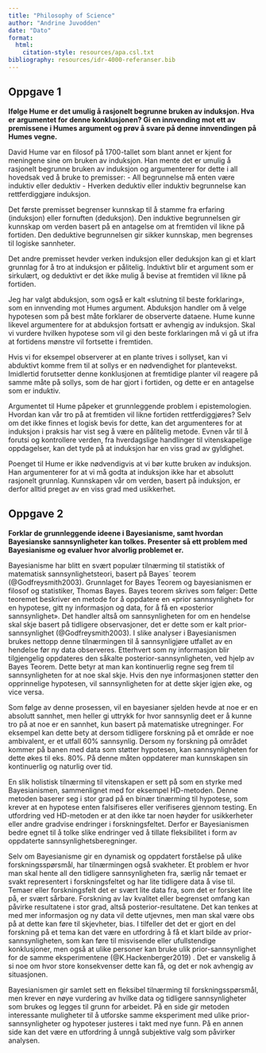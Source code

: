 ```yaml
---
title: "Philosophy of Science"
author: "Andrine Juvodden"
date: "Dato"
format:
  html:
    citation-style: resources/apa.csl.txt
bibliography: resources/idr-4000-referanser.bib
---
```


## Oppgave 1

**Ifølge Hume er det umulig å rasjonelt begrunne bruken av induksjon. Hva er argumentet for denne konklusjonen? Gi en innvending mot ett av premissene i Humes argument og prøv å svare på denne innvendingen på Humes vegne.**

David Hume var en filosof på 1700-tallet som blant annet er kjent for meningene sine om bruken av induksjon. Han mente det er umulig å rasjonelt begrunne bruken av induksjon og argumenterer for dette i all hovedsak ved å bruke to premisser: - All begrunnelse må enten være induktiv eller deduktiv - Hverken deduktiv eller induktiv begrunnelse kan rettferdiggjøre induksjon.

Det første premisset begrenser kunnskap til å stamme fra erfaring (induksjon) eller fornuften (deduksjon). Den induktive begrunnelsen gir kunnskap om verden basert på en antagelse om at fremtiden vil likne på fortiden. Den deduktive begrunnelsen gir sikker kunnskap, men begrenses til logiske sannheter.

Det andre premisset hevder verken induksjon eller deduksjon kan gi et klart grunnlag for å tro at induksjon er pålitelig. Induktivt blir et argument som er sirkulært, og deduktivt er det ikke mulig å bevise at fremtiden vil likne på fortiden.

Jeg har valgt abduksjon, som også er kalt «slutning til beste forklaring», som en innvending mot Humes argument. Abduksjon handler om å velge hypotesen som på best måte forklarer de observerte dataene. Hume kunne likevel argumentere for at abduksjon fortsatt er avhengig av induksjon. Skal vi vurdere hvilken hypotese som vil gi den beste forklaringen må vi gå ut ifra at fortidens mønstre vil fortsette i fremtiden.

Hvis vi for eksempel observerer at en plante trives i sollyset, kan vi abduktivt komme frem til at sollys er en nødvendighet for plantevekst. Imidlertid forutsetter denne konklusjonen at fremtidige planter vil reagere på samme måte på sollys, som de har gjort i fortiden, og dette er en antagelse som er induktiv.

Argumentet til Hume påpeker et grunnleggende problem i epistemologien. Hvordan kan vår tro på at fremtiden vil likne fortiden rettferdiggjøres? Selv om det ikke finnes et logisk bevis for dette, kan det argumenteres for at induksjon i praksis har vist seg å være en pålitelig metode. Evnen vår til å forutsi og kontrollere verden, fra hverdagslige handlinger til vitenskapelige oppdagelser, kan det tyde på at induksjon har en viss grad av gyldighet.

Poenget til Hume er ikke nødvendigvis at vi bør kutte bruken av induksjon. Han argumenterer for at vi må godta at induksjon ikke har et absolutt rasjonelt grunnlag. Kunnskapen vår om verden, basert på induksjon, er derfor alltid preget av en viss grad med usikkerhet.

## Oppgave 2

**Forklar de grunnleggende ideene i Bayesianisme, samt hvordan Bayesianske sannsynligheter kan tolkes. Presenter så ett problem med Bayesianisme og evaluer hvor alvorlig problemet er.**

Bayesianisme har blitt en svært populær tilnærming til statistikk of matematisk sannsynlighetsteori, basert på Bayes´ teorem (@Godfreysmith2003). Grunnlaget for Bayes Teorem og bayesianismen er filosof og statistiker, Thomas Bayes. Bayes teorem skrives som følger: Dette teoremet beskriver en metode for å oppdatere en «prior sannsynlighet» for en hypotese, gitt ny informasjon og data, for å få en «posterior sannsynlighet». Det handler altså om sannsynligheten for om en hendelse skal skje basert på tidligere observasjoner, det er dette som er kalt prior-sannsynlighet (@Godfreysmith2003). I slike analyser i Bayesianismen brukes nettopp denne tilnærmingen til å sannsynligjøre utfallet av en hendelse før ny data observeres. Etterhvert som ny informasjon blir tilgjengelig oppdateres den såkalte posterior-sannsynligheten, ved hjelp av Bayes Teorem. Dette betyr at man kan kontinuerlig regne seg frem til sannsynligheten for at noe skal skje. Hvis den nye informasjonen støtter den opprinnelige hypotesen, vil sannsynligheten for at dette skjer igjen øke, og vice versa.

Som følge av denne prosessen, vil en bayesianer sjelden hevde at noe er en absolutt sannhet, men heller gi uttrykk for hvor sannsynlig deet er å kunne tro på at noe er en sannhet, kun basert på matematiske utregninger. For eksempel kan dette bety at dersom tidligere forskning på et område er noe ambivalent, er et utfall 60% sannsynlig. Dersom ny forskning på området kommer på banen med data som støtter hypotesen, kan sannsynligheten for dette økes til eks. 80%. På denne måten oppdaterer man kunnskapen sin kontinuerlig og naturlig over tid.

En slik holistisk tilnærming til vitenskapen er sett på som en styrke med Bayesianismen, sammenlignet med for eksempel HD-metoden. Denne metoden baserer seg i stor grad på en binær tinærming til hypotese, som krever at en hypotese enten falsifiseres eller verifiseres gjennom testing. En utfordring ved HD-metoden er at den ikke tar noen høyder for usikkerheter eller andre gradvise endringer i forskningsfeltet. Derfor er Bayesianismen bedre egnet til å tolke slike endringer ved å tillate fleksibilitet i form av oppdaterte sannsynlighetsberegninger.

Selv om Bayesianisme gir en dynamisk og oppdatert forståelse på ulike forskningsspørsmål, har tilnærmingen også svakheter. Et problem er hvor man skal hente all den tidligere sannsynligheten fra, særlig når temaet er svakt representert i forskningsfeltet og har lite tidligere data å vise til. Temaer eller forskningsfelt det er svært lite data fra, som det er forsket lite på, er svært sårbare. Forskning av lav kvalitet eller begrenset omfang kan påvirke resultatene i stor grad, altså posterior-resultatene. Det kan tenkes at med mer informasjon og ny data vil dette utjevnes, men man skal være obs på at dette kan føre til skjevheter, bias. I tilfeller det det er gjort en del forskning på et tema kan det være en utfordring å få et klart bilde av prior-sannsynligheten, som kan føre til misvisende eller ufullstendige konklusjoner, men også at ulike personer kan bruke ulik prior-sannsynlighet for de samme eksperimentene (@K.Hackenberger2019) . Det er vanskelig å si noe om hvor store konsekvenser dette kan få, og det er nok avhengig av situasjonen.

Bayesianismen gir samlet sett en fleksibel tilnærming til forskningsspørsmål, men krever en nøye vurdering av hvilke data og tidligere sannsynligheter som brukes og legges til grunn for arbeidet. På en side gir metoden interessante muligheter til å utforske samme eksperiment med ulike prior-sannsynligheter og hypoteser justeres i takt med nye funn. På en annen side kan det være en utfordring å unngå subjektive valg som påvirker analysen.
